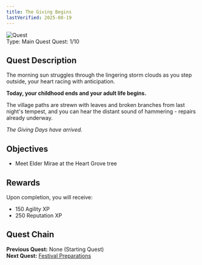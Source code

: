 ```yaml
---
title: The Giving Begins
lastVerified: 2025-08-19
---
```


<div className="mb-8 flex items-start gap-6">
  <div className="flex-shrink-0">
    <img
      src="/assets/icons/quest.png"
      alt="Quest"
      className="h-24 w-24 rounded-lg border"
    />
  </div>
  <div className="flex-1">
    <div className="space-y-2">
      <div className="flex flex-wrap gap-4 text-sm">
        <span className="rounded-md bg-blue-100 px-2 py-1 dark:bg-blue-900">
          Type: Main Quest
        </span>
        <span className="rounded-md bg-purple-100 px-2 py-1 dark:bg-purple-900">
          Quest: 1/10
        </span>
      </div>
    </div>
  </div>
</div>

## Quest Description

The morning sun struggles through the lingering storm clouds as you step outside, your heart racing with anticipation.

**Today, your childhood ends and your adult life begins.**

The village paths are strewn with leaves and broken branches from last night's tempest, and you can hear the distant sound of hammering - repairs already underway.

_The Giving Days have arrived._

## Objectives

- Meet Elder Mirae at the Heart Grove tree

## Rewards

Upon completion, you will receive:

- 150 Agility XP
- 250 Reputation XP

## Quest Chain

**Previous Quest:** None (Starting Quest)  
**Next Quest:** [Festival Preparations](/docs/quests/individual/festival-preparations)

